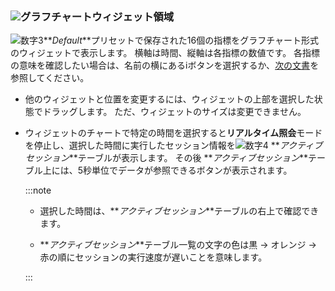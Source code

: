 ### ![](/img/number-02.png)グラフチャートウィジェット領域

![数字3](/img/number-03.png)**_Default_**プリセットで保存された16個の指標をグラフチャート形式のウィジェットで表示します。 横軸は時間、縦軸は各指標の数値です。 各指標の意味を確認したい場合は、名前の横にある<span class='mark'>i</span>ボタンを選択するか、[次の文書](metrics-data-list)を参照してください。

-   他のウィジェットと位置を変更するには、ウィジェットの上部を選択した状態でドラッグします。 ただ、ウィジェットのサイズは変更できません。

-   ウィジェットのチャートで特定の時間を選択すると**リアルタイム照会**モードを停止し、選択した時間に実行したセッション情報を![数字4](/img/number-04.png) **_アクティブセッション_**テーブルが表示します。 その後 **_アクティブセッション_**テーブル上には、5秒単位でデータが参照できるボタンが表示されます。

    <ProdImg img='db-instance-monitoring-seltime.png' />

    :::note

    -   選択した時間は、**_アクティブセッション_**テーブルの右上で確認できます。

    -   **_アクティブセッション_**テーブル一覧の文字の色は黒 → <span class='slow'>オレンジ</span> → <span class='vslow'>赤</span>の順にセッションの実行速度が遅いことを意味します。

    :::
